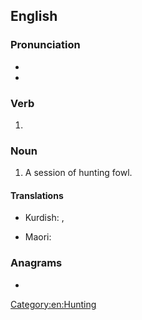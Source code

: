 ==English==

===Pronunciation===
* {{IPA|en|/ˈfaʊlɪŋ/}}
* {{homophones|en|fouling}}

===Verb===
{{head|en|verb form}}

# {{present participle of|en|fowl|nocat=1}}

===Noun===
{{en-noun}}

# A session of hunting fowl.

====Translations====
{{trans-top|}}
* Kurdish: {{t+|kmr|firindegirî|f}}, {{t+|kmr|nêçîra firindeyan|f}}
{{trans-mid}}
* Maori: {{t|mi|mahi manu}}
{{trans-bottom}}

===Anagrams===
* {{anagrams|en|a=fgilnow|Wilfong|flowing|folwing|wolfing}}

[[Category:en:Hunting]]
